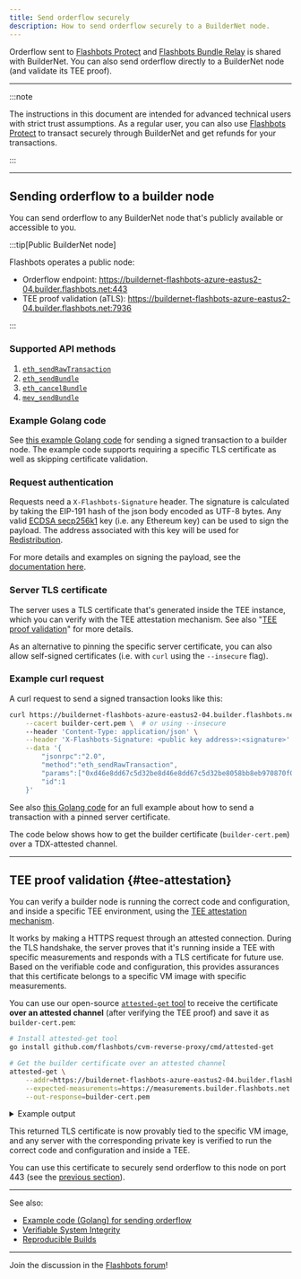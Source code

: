```yaml
---
title: Send orderflow securely
description: How to send orderflow securely to a BuilderNet node.
---
```


Orderflow sent to [Flashbots Protect](https://protect.flashbots.net) and [Flashbots Bundle Relay](https://docs.flashbots.net/flashbots-auction/advanced/rpc-endpoint) is shared with BuilderNet. You can also send orderflow directly to a BuilderNet node (and validate its TEE proof).

---

:::note

The instructions in this document are intended for advanced technical users with strict trust assumptions. As a regular user, you can also use [Flashbots Protect](https://protect.flashbots.net) to transact securely through BuilderNet and get refunds for your transactions.

:::

<hr class="clean" />

## Sending orderflow to a builder node

You can send orderflow to any BuilderNet node that's publicly available or accessible to you.


:::tip[Public BuilderNet node]

Flashbots operates a public node:

- Orderflow endpoint: https://buildernet-flashbots-azure-eastus2-04.builder.flashbots.net:443
- TEE proof validation (aTLS): https://buildernet-flashbots-azure-eastus2-04.builder.flashbots.net:7936


:::

### Supported API methods

1. [`eth_sendRawTransaction`](https://docs.metamask.io/wallet/reference/json-rpc-methods/eth_sendrawtransaction/)
1. [`eth_sendBundle`](https://docs.flashbots.net/flashbots-auction/advanced/rpc-endpoint#eth_sendbundle)
1. [`eth_cancelBundle`](https://docs.flashbots.net/flashbots-auction/advanced/rpc-endpoint#eth_cancelbundle)
1. [`mev_sendBundle`](https://docs.flashbots.net/flashbots-auction/advanced/rpc-endpoint#mev_sendbundle)


### Example Golang code

See [this example Golang code](https://github.com/flashbots/go-utils/blob/main/examples/send-multioperator-orderflow/main.go) for sending a signed transaction to a builder node.
The example code supports requiring a specific TLS certificate as well as skipping certificate validation.

### Request authentication

Requests need a `X-Flashbots-Signature` header. The signature is calculated by taking the EIP-191 hash of the json body encoded as UTF-8 bytes.
Any valid [ECDSA secp256k1](https://en.bitcoin.it/wiki/Secp256k1) key (i.e. any Ethereum key) can be used to sign the payload. The address associated with this key will be used for [Redistribution](refunds).

For more details and examples on signing the payload, see the [documentation here](https://docs.flashbots.net/flashbots-auction/advanced/rpc-endpoint#authentication).

### Server TLS certificate

The server uses a TLS certificate that's generated inside the TEE instance, which you can verify with the TEE attestation mechanism. See also "[TEE proof validation](#tee-attestation)" for more details.

As an alternative to pinning the specific server certificate, you can also allow self-signed certificates (i.e. with `curl` using the `--insecure` flag).

### Example curl request

A curl request to send a signed transaction looks like this:

```bash
curl https://buildernet-flashbots-azure-eastus2-04.builder.flashbots.net \
    --cacert builder-cert.pem \  # or using --insecure
    --header 'Content-Type: application/json' \
    --header 'X-Flashbots-Signature: <public key address>:<signature>' \
    --data '{
        "jsonrpc":"2.0",
        "method":"eth_sendRawTransaction",
        "params":["0xd46e8dd67c5d32be8d46e8dd67c5d32be8058bb8eb970870f072445675058bb8eb970870f072445675"],
        "id":1
    }'
```

See also [this Golang code](https://github.com/flashbots/go-utils/blob/main/examples/send-multioperator-orderflow/main.go) for an full example about how to send a transaction with a pinned server certificate.

The code below shows how to get the builder certificate (`builder-cert.pem`) over a TDX-attested channel.

<hr class="clean" />


## TEE proof validation {#tee-attestation}

You can verify a builder node is running the correct code and configuration, and inside a specific TEE environment, using the [TEE attestation mechanism](encryption-attestations).

It works by making a HTTPS request through an attested connection. During the TLS handshake, the server proves that it's running inside a TEE with specific measurements and responds with a TLS certificate for future use. Based on the verifiable code and configuration, this provides assurances that this certificate belongs to a specific VM image with specific measurements.

You can use our open-source [`attested-get` tool](https://github.com/flashbots/cvm-reverse-proxy/blob/main/cmd/attested-get/main.go) to receive the certificate **over an attested channel** (after verifying the TEE proof) and save it as `builder-cert.pem`:

```bash
# Install attested-get tool
go install github.com/flashbots/cvm-reverse-proxy/cmd/attested-get

# Get the builder certificate over an attested channel
attested-get \
    --addr=https://buildernet-flashbots-azure-eastus2-04.builder.flashbots.net:7936/cert \
    --expected-measurements=https://measurements.builder.flashbots.net \
    --out-response=builder-cert.pem
```


<details>
  <summary>Example output</summary>

```bash
time=2025-02-21T14:58:58.978+01:00 level=INFO msg="Loading expected measurements from https://measurements.builder.flashbots.net ..." service=attested-get version=dev
time=2025-02-21T14:58:59.461+01:00 level=INFO msg="Measurements loaded" service=attested-get version=dev measurements=3
time=2025-02-21T14:58:59.461+01:00 level=INFO msg="Executing attested GET request to https://buildernet-flashbots-azure-eastus2-04.builder.flashbots.net:7936/cert ..." service=attested-get version=dev
time=2025-02-21T14:59:00.441+01:00 level=INFO msg="Validating attestation document" service=attested-get version=dev
time=2025-02-21T14:59:02.419+01:00 level=INFO msg="Successfully validated attestation document" service=attested-get version=dev
time=2025-02-21T14:59:02.533+01:00 level=INFO msg="Measurements for azure-tdx with 24 entries:" service=attested-get version=dev
{
    "0": "2ade8023eeec241d83eff996830fd33b6b26811a79e8e809def01296337abced",
    "1": "3d458cfe55cc03ea1f443f1562beec8df51c75e14a9fcf9a7234a13f198e7969",
    "10": "0000000000000000000000000000000000000000000000000000000000000000",
    "11": "84b0ef2e25a43fae992d27602d9c35a3ec66c32fc3d7ea08df543dcc87f287e2",
    "12": "0000000000000000000000000000000000000000000000000000000000000000",
    "13": "0000000000000000000000000000000000000000000000000000000000000000",
    "14": "0000000000000000000000000000000000000000000000000000000000000000",
    "15": "0000000000000000000000000000000000000000000000000000000000000000",
    "16": "0000000000000000000000000000000000000000000000000000000000000000",
    "17": "ffffffffffffffffffffffffffffffffffffffffffffffffffffffffffffffff",
    "18": "ffffffffffffffffffffffffffffffffffffffffffffffffffffffffffffffff",
    "19": "ffffffffffffffffffffffffffffffffffffffffffffffffffffffffffffffff",
    "2": "3d458cfe55cc03ea1f443f1562beec8df51c75e14a9fcf9a7234a13f198e7969",
    "20": "ffffffffffffffffffffffffffffffffffffffffffffffffffffffffffffffff",
    "21": "ffffffffffffffffffffffffffffffffffffffffffffffffffffffffffffffff",
    "22": "ffffffffffffffffffffffffffffffffffffffffffffffffffffffffffffffff",
    "23": "0000000000000000000000000000000000000000000000000000000000000000",
    "3": "3d458cfe55cc03ea1f443f1562beec8df51c75e14a9fcf9a7234a13f198e7969",
    "4": "b5fee89a85bf5b168efc4468c18ec4718b26a5c9fc7854bdc34ce25b60add132",
    "5": "21b1ad7993b7fafb6325d42feb78edae740559f42fb13bff207b63a03570d7e6",
    "6": "5d925f4f3d5191128843b4233fbb5857deeaa01e16678b3da034d8d385e56781",
    "7": "124daf47b4d67179a77dc3c1bcca198ae1ee1d094a2a879974842e44ab98bb06",
    "8": "0000000000000000000000000000000000000000000000000000000000000000",
    "9": "210d55d0e3bd00874faaf0ac45778d53a5fd13d84e3a76720cc19b72b0eefbbc"
}
time=2025-02-21T14:59:02.533+01:00 level=INFO msg="Measurements match expected measurements ✅" service=attested-get version=dev matchedMeasurements=buildernet-v1.2.1-azure-tdx-5ddf9cba5dfe0e3ac097b005145ad789bcfdf262231382909062b02db3d461d4.wic.vhd
time=2025-02-21T14:59:02.533+01:00 level=INFO msg="Response body with 696 bytes:" service=attested-get version=dev
-----BEGIN CERTIFICATE-----
MIIB1TCCAXugAwIBAgIRAIWcROk61DuUAYC2xAqrP9IwCgYIKoZIzj0EAwIwDzEN
MAsGA1UEChMEQWNtZTAeFw0yNTAyMTcxODAwMDBaFw0yNjAyMTcxODAwMDBaMA8x
DTALBgNVBAoTBEFjbWUwWTATBgcqhkjOPQIBBggqhkjOPQMBBwNCAATycPoG5DUZ
pGIlCVbujGM1IR5nQCHR7EtqKjESP6QRFUcEL1ElKHfqTD7OPK/M8t/xbTsR2eJT
yjKI6Z8vnnTDo4G3MIG0MA4GA1UdDwEB/wQEAwIChDATBgNVHSUEDDAKBggrBgEF
BQcDATAPBgNVHRMBAf8EBTADAQH/MB0GA1UdDgQWBBQ5TGL/QTbTdnZCpIa64Bgc
7cZ3EjBdBgNVHREEVjBUgglsb2NhbGhvc3SCO2J1aWxkZXJuZXQtZmxhc2hib3Rz
LWF6dXJlLWVhc3R1czItMDQuYnVpbGRlci5mbGFzaGJvdHMubmV0hwR/AAABhwQo
QcO4MAoGCCqGSM49BAMCA0gAMEUCIHVTqjYYzCnH7cF7NzOpavBoh7BWQgN6D5/X
6MReAtIwAiEA5CNGjIXUznOFvXzLMK5udyTHbBPd0WgukT7575KTniA=
-----END CERTIFICATE-----
```

</details>

This returned TLS certificate is now provably tied to the specific VM image, and any server with the corresponding private key is verified to run the correct code and configuration and inside a TEE.

You can use this certificate to securely send orderflow to this node on port 443 (see the [previous section](#example-curl-request)).

<hr class="clean" />

See also:
- [Example code (Golang) for sending orderflow](https://github.com/flashbots/go-utils/blob/main/examples/send-multioperator-orderflow/main.go)
- [Verifiable System Integrity](verifiable-system-integrity)
- [Reproducible Builds](os-services-builds#reproducible-builds)


---
Join the discussion in the [Flashbots forum](https://collective.flashbots.net/c/builders/14)!

